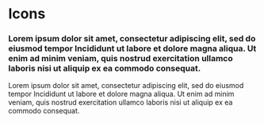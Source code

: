 
<Meta title="Design|Icons" />

# Icons

### Lorem ipsum dolor sit amet, consectetur adipiscing elit, sed do eiusmod tempor Incididunt ut labore et dolore magna aliqua. Ut enim ad minim veniam, quis nostrud exercitation ullamco laboris nisi ut aliquip ex ea commodo consequat.

Lorem ipsum dolor sit amet, consectetur adipiscing elit, sed do eiusmod tempor Incididunt ut labore et dolore magna aliqua. Ut enim ad minim veniam, quis nostrud exercitation ullamco laboris nisi ut aliquip ex ea commodo consequat.
